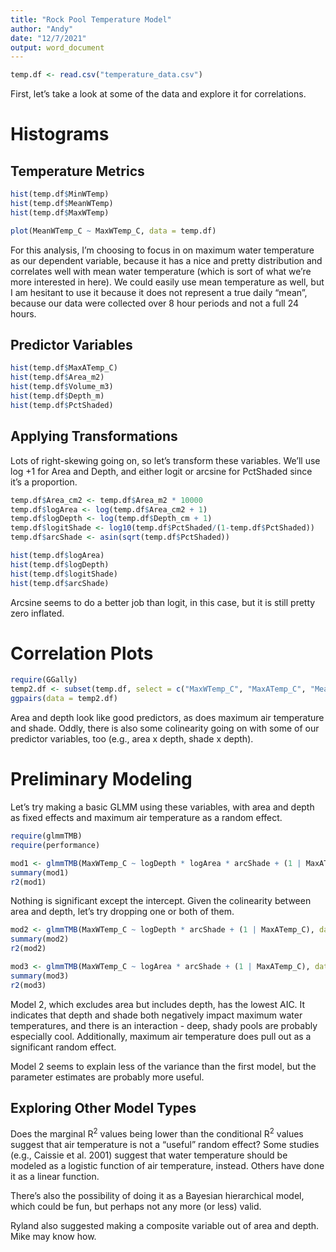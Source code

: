 ```yaml
---
title: "Rock Pool Temperature Model"
author: "Andy"
date: "12/7/2021"
output: word_document
---
```


```r
temp.df <- read.csv("temperature_data.csv")
```

First, let's take a look at some of the data and explore it for correlations.

# Histograms

## Temperature Metrics

```r
hist(temp.df$MinWTemp)
hist(temp.df$MeanWTemp)
hist(temp.df$MaxWTemp)

plot(MeanWTemp_C ~ MaxWTemp_C, data = temp.df)
```


For this analysis, I'm choosing to focus in on maximum water temperature as our dependent variable, because it has a nice and pretty distribution and correlates well with mean water temperature (which is sort of what we're more interested in here). We could easily use mean temperature as well, but I am hesitant to use it because it does not represent a true daily "mean", because our data were collected over 8 hour periods and not a full 24 hours.

## Predictor Variables

```r
hist(temp.df$MaxATemp_C)
hist(temp.df$Area_m2)
hist(temp.df$Volume_m3)
hist(temp.df$Depth_m)
hist(temp.df$PctShaded)
```


## Applying Transformations

Lots of right-skewing going on, so let's transform these variables. We'll use log +1 for Area and Depth, and either logit or arcsine for PctShaded since it's a proportion.

```r
temp.df$Area_cm2 <- temp.df$Area_m2 * 10000
temp.df$logArea <- log(temp.df$Area_cm2 + 1)
temp.df$logDepth <- log(temp.df$Depth_cm + 1)
temp.df$logitShade <- log10(temp.df$PctShaded/(1-temp.df$PctShaded))
temp.df$arcShade <- asin(sqrt(temp.df$PctShaded))

hist(temp.df$logArea)
hist(temp.df$logDepth)
hist(temp.df$logitShade)
hist(temp.df$arcShade)
```

Arcsine seems to do a better job than logit, in this case, but it is still pretty zero inflated.


# Correlation Plots

```r
require(GGally)
temp2.df <- subset(temp.df, select = c("MaxWTemp_C", "MaxATemp_C", "MeanATemp_C", "logArea", "logDepth", "arcShade"))
ggpairs(data = temp2.df)
```

Area and depth look like good predictors, as does maximum air temperature and shade. Oddly, there is also some colinearity going on with some of our predictor variables, too (e.g., area x depth, shade x depth).


# Preliminary Modeling

Let's try making a basic GLMM using these variables, with area and depth as fixed effects and maximum air temperature as a random effect.

```r
require(glmmTMB)
require(performance)

mod1 <- glmmTMB(MaxWTemp_C ~ logDepth * logArea * arcShade + (1 | MaxATemp_C), data = temp.df )
summary(mod1)
r2(mod1)
```

Nothing is significant except the intercept. Given the colinearity between area and depth, let's try dropping one or both of them.

```r
mod2 <- glmmTMB(MaxWTemp_C ~ logDepth * arcShade + (1 | MaxATemp_C), data = temp.df )
summary(mod2)
r2(mod2)

mod3 <- glmmTMB(MaxWTemp_C ~ logArea * arcShade + (1 | MaxATemp_C), data = temp.df )
summary(mod3)
r2(mod3)
```

Model 2, which excludes area but includes depth, has the lowest AIC. It indicates that depth and shade both negatively impact maximum water temperatures, and there is an interaction - deep, shady pools are probably especially cool. Additionally, maximum air temperature does pull out as a significant random effect. 

Model 2 seems to explain less of the variance than the first model, but the parameter estimates are probably more useful. 

## Exploring Other Model Types

Does the marginal R^2^ values being lower than the conditional R^2^ values suggest that air temperature is not a "useful" random effect? Some studies (e.g., Caissie et al. 2001) suggest that water temperature should be modeled as a logistic function of air temperature, instead. Others have done it as a linear function.

There's also the possibility of doing it as a Bayesian hierarchical model, which could be fun, but perhaps not any more (or less) valid.

Ryland also suggested making a composite variable out of area and depth. Mike may know how.